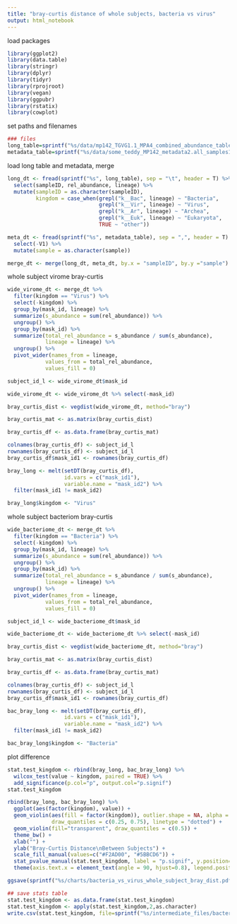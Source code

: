 ```yaml
---
title: "bray-curtis distance of whole subjects, bacteria vs virus"
output: html_notebook
---
```


load packages
```r
library(ggplot2)
library(data.table)
library(stringr)
library(dplyr)
library(tidyr)
library(rprojroot)
library(vegan)
library(ggpubr)
library(rstatix)
library(cowplot)

```

set paths and filenames
```r
### files
long_table=sprintf("%s/data/mp142_TGVG1.1_MPA4_combined_abundance_table_longform1.tsv", find_rstudio_root_file())
metadata_table=sprintf("%s/data/some_teddy_MP142_metadata2.all_samples1.delivery.csv", find_rstudio_root_file())

```

load long table and metadata, merge 
```r
long_dt <- fread(sprintf("%s", long_table), sep = "\t", header = T) %>%
  select(sampleID, rel_abundance, lineage) %>%
  mutate(sampleID = as.character(sampleID),
         kingdom = case_when(grepl("k__Bac", lineage) ~ "Bacteria", 
                             grepl("k__Vir", lineage) ~ "Virus",
                             grepl("k__Ar", lineage) ~ "Archea",
                             grepl("k__Euk", lineage) ~ "Eukaryota",
                             TRUE ~ "other"))

meta_dt <- fread(sprintf("%s", metadata_table), sep = ",", header = T) %>%
  select(-V1) %>%
  mutate(sample = as.character(sample))

merge_dt <- merge(long_dt, meta_dt, by.x = "sampleID", by.y ="sample")

```

whole subject virome bray-curtis
```r
wide_virome_dt <- merge_dt %>%
  filter(kingdom == "Virus") %>%
  select(-kingdom) %>%
  group_by(mask_id, lineage) %>%
  summarize(s_abundance = sum(rel_abundance)) %>%
  ungroup() %>%
  group_by(mask_id) %>%
  summarize(total_rel_abundance = s_abundance / sum(s_abundance),
            lineage = lineage) %>%
  ungroup() %>%
  pivot_wider(names_from = lineage, 
            values_from = total_rel_abundance, 
            values_fill = 0)

subject_id_l <- wide_virome_dt$mask_id

wide_virome_dt <- wide_virome_dt %>% select(-mask_id)

bray_curtis_dist <- vegdist(wide_virome_dt, method="bray")

bray_curtis_mat <- as.matrix(bray_curtis_dist)

bray_curtis_df <- as.data.frame(bray_curtis_mat)

colnames(bray_curtis_df) <- subject_id_l
rownames(bray_curtis_df) <- subject_id_l
bray_curtis_df$mask_id1 <- rownames(bray_curtis_df)

bray_long <- melt(setDT(bray_curtis_df), 
                  id.vars = c("mask_id1"), 
                  variable.name = "mask_id2") %>%
  filter(mask_id1 != mask_id2)

bray_long$kingdom <- "Virus"
```

whole subject bacteriom bray-curtis
```r
wide_bacteriome_dt <- merge_dt %>%
  filter(kingdom == "Bacteria") %>%
  select(-kingdom) %>%
  group_by(mask_id, lineage) %>%
  summarize(s_abundance = sum(rel_abundance)) %>%
  ungroup() %>%
  group_by(mask_id) %>%
  summarize(total_rel_abundance = s_abundance / sum(s_abundance),
            lineage = lineage) %>%
  ungroup() %>%
  pivot_wider(names_from = lineage, 
            values_from = total_rel_abundance, 
            values_fill = 0)

subject_id_l <- wide_bacteriome_dt$mask_id

wide_bacteriome_dt <- wide_bacteriome_dt %>% select(-mask_id)

bray_curtis_dist <- vegdist(wide_bacteriome_dt, method="bray")

bray_curtis_mat <- as.matrix(bray_curtis_dist)

bray_curtis_df <- as.data.frame(bray_curtis_mat)

colnames(bray_curtis_df) <- subject_id_l
rownames(bray_curtis_df) <- subject_id_l
bray_curtis_df$mask_id1 <- rownames(bray_curtis_df)

bac_bray_long <- melt(setDT(bray_curtis_df), 
                  id.vars = c("mask_id1"), 
                  variable.name = "mask_id2") %>%
  filter(mask_id1 != mask_id2)

bac_bray_long$kingdom <- "Bacteria"
```

plot difference
```r
stat.test_kingdom <- rbind(bray_long, bac_bray_long) %>%
  wilcox_test(value ~ kingdom, paired = TRUE) %>%
  add_significance(p.col="p", output.col="p.signif")
stat.test_kingdom

rbind(bray_long, bac_bray_long) %>%
  ggplot(aes(factor(kingdom), value)) +
  geom_violin(aes(fill = factor(kingdom)), outlier.shape = NA, alpha = 0.6,
              draw_quantiles = c(0.25, 0.75), linetype = "dotted") +
  geom_violin(fill="transparent", draw_quantiles = c(0.5)) +
  theme_bw() + 
  xlab("") + 
  ylab("Bray-Curtis Distance\nBetween Subjects") + 
  scale_fill_manual(values=c("#F2AD00", "#5BBCD6")) +
  stat_pvalue_manual(stat.test_kingdom, label = "p.signif", y.position=1.05, tip.length = 0.01) +
  theme(axis.text.x = element_text(angle = 90, hjust=0.8), legend.position = "Off")

ggsave(sprintf("%s/charts/bacteria_vs_virus_whole_subject_bray_dist.pdf", find_rstudio_root_file()), width = 3, height = 3)

## save stats table
stat.test_kingdom <- as.data.frame(stat.test_kingdom)
stat.test_kingdom <- apply(stat.test_kingdom,2,as.character)
write.csv(stat.test_kingdom, file=sprintf("%s/intermediate_files/bacteria_vs_virus_whole_subject_bray_dist", find_rstudio_root_file()))

```














